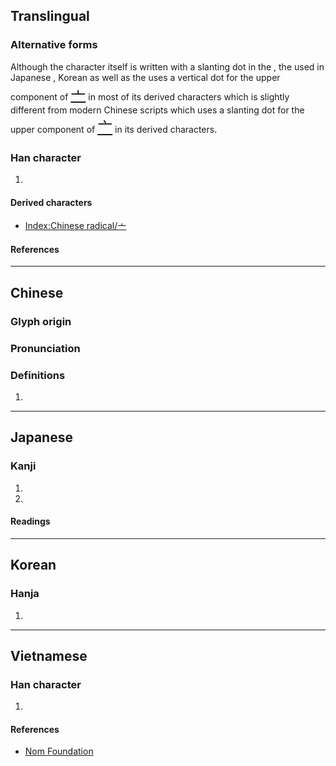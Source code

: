 {{also|宀|丄|⊥|⟂}}
{{character info/new}}
==Translingual==
{{stroke order|type=animate}}

===Alternative forms===
Although the character itself is written with a slanting {{l|mul|丶}} dot in the {{w|Kangxi dictionary}}, the {{w|Ming (typefaces)|Ming typeface}} used in Japanese {{w|Kanji}}, Korean {{w|Hanja}} as well as the {{w|Kangxi dictionary}} uses a vertical dot for the upper component of <font size=5, lang=ja>[[亠#Translingual|亠]]</font> in most of its derived characters which is slightly different from modern Chinese scripts which uses a slanting {{l|mul|丶}} dot for the upper component of <font size=5, lang=zh>[[亠#Translingual|亠]]</font> in its derived characters.

===Han character===
{{Han char|rn=8|rad=亠|as=00|sn=2|four=00000|canj=XY|ids=⿱丶一(GHTK),⿱丨一(J)}}

# {{mul-kangxi radical-def}}

====Derived characters====
* [[Index:Chinese radical/亠]]

====References====
{{Han ref|kx=0088.020|dkj=00286|dj=0184.120|hdz=10279.040|uh=4EA0}}

----

==Chinese==
{{zh-forms}}

===Glyph origin===
{{Han etym}}

===Pronunciation===
{{zh-pron
|m=tóu
|c=tau4
|h=pfs=thêu
|mn=thiô
|w=
|mc=
|oc=
|ma=|ma2=
}}

===Definitions===
{{zh-hanzi}}

# {{n-g|This glyph has no meaning.}}

----

==Japanese==

===Kanji===
{{ja-kanji|grade=9|rs=亠00}}

# {{n-g|Meaning unclear.}}
# {{n-g|A radical (なべぶた, けいさんかんむり).}}

====Readings====
{{ja-readings
|goon=ず<づ
|kanon=とう
|kun=けいさん-, なべぶた-
}}

----

==Korean==

===Hanja===
{{ko-hanja|hangeul=두|rv=du|mr=tu}}

# {{defn|lang=ko|sort=亠00}}

----

==Vietnamese==

===Han character===
{{vi-hantu|[[đầu]]|rs=亠00}}

# {{defn|lang=vi|sort=亠00}}

====References====
* [http://nomfoundation.org/common/nom_details.php?codepoint=4ea0 Nom Foundation]

[[Category:CJKV radicals| ]]